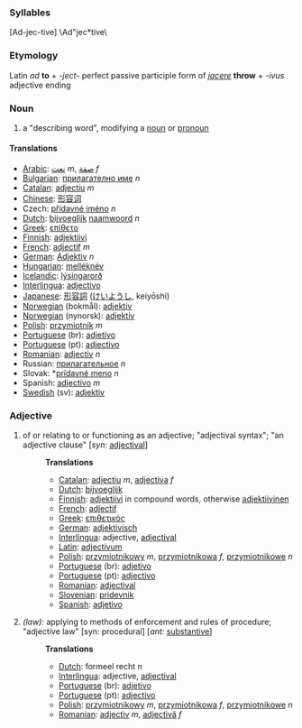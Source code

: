 ===Syllables===

[Ad-jec-tive] \Ad"jec*tive\

===Etymology===
Latin ''ad'' '''to''' + ''-ject-'' perfect passive participle form of ''[[jacere]]'' '''throw''' + ''-ivus'' adjective ending

===Noun===
# a "describing word", modifying a [[noun]] or [[pronoun]]

====Translations====

*[[Arabic]]: [[نعت]] ''m'', [[صفة]] ''f''
*[[Bulgarian]]: [[прилагателно име]] ''n''
*[[Catalan]]: [[adjectiu]] ''m''
*[[Chinese]]: [[形容词]]
*Czech: [[přídavné jméno]] ''n''
*[[Dutch]]: [[bijvoeglijk]] [[naamwoord]] ''n''
*[[Greek]]: [[επίθετο]]
*[[Finnish]]: [[adjektiivi]]
*[[French]]: [[adjectif]] ''m''
*[[German]]: [[Adjektiv]] ''n''
*[[Hungarian]]: [[melléknév]]
*[[Icelandic]]: [[lýsingarorð]]
*[[Interlingua]]: [[adjectivo]]
*[[Japanese]]: [[形容詞]] ([[けいようし]], keiyōshi)
*[[Norwegian]] (bokmål): [[adjektiv]]
*[[Norwegian]] (nynorsk): [[adjektiv]]
*[[Polish]]: [[przymiotnik]] ''m''
*[[Portuguese]] (br): [[adjetivo]]
*[[Portuguese]] (pt): [[adjectivo]]
*[[Romanian]]: [[adjectiv]] ''n''
*Russian: [[прилaгaтeльнoe]] ''n''
*Slovak: *[[prídavné meno]] ''n''
*Spanish: [[adjectivo]] ''m''
*[[Swedish]] (sv): [[adjektiv]]

===Adjective===
# of or relating to or functioning as an adjective; "adjectival syntax"; "an adjective clause" [''syn:'' [[adjectival]]]
#:'''Translations'''
#:*[[Catalan]]: [[adjectiu]] ''m'', [[adjectiva]] ''f''
#:*[[Dutch]]: [[bijvoeglijk]]
#:*[[Finnish]]: [[adjektiivi]] in compound words, otherwise [[adjektiivinen]]
#:*[[French]]: [[adjectif]]
#:*[[Greek]]: [[επιθετικός]]
#:*[[German]]: [[adjektivisch]]
#:*[[Interlingua]]: adjective, [[adjectival]]
#:*[[Latin]]: [[adjectivum]]
#:*[[Polish]]: [[przymiotnikowy]] ''m'', [[przymiotnikowa]] ''f'', [[przymiotnikowe]] ''n''
#:*[[Portuguese]] (br): [[adjetivo]]
#:*[[Portuguese]] (pt): [[adjectivo]]
#:*[[Romanian]]: [[adjectival]]
#:*[[Slovenian]]: [[pridevnik]]
#:*[[Spanish]]: [[adjetivo]]
#''(law):'' applying to methods of enforcement and rules of procedure; "adjective law" [syn: procedural] [''ant:'' [[substantive]]]
#:'''Translations'''
#:*[[Dutch]]: formeel recht n
#:*[[Interlingua]]: adjective, [[adjectival]]
#:*[[Portuguese]] (br): [[adjetivo]]
#:*[[Portuguese]] (pt): [[adjectivo]]
#:*[[Polish]]: [[przymiotnikowy]] ''m'', [[przymiotnikowa]] ''f'', [[przymiotnikowe]] ''n''
#:*[[Romanian]]: [[adjectiv]] ''m'', [[adjectivă]] ''f''